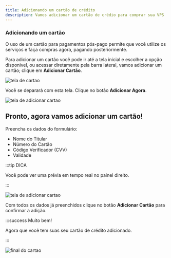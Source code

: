 ```yaml
---
title: Adicionando um cartão de crédito
description: Vamos adicionar um cartão de crédio para comprar sua VPS
---
```


### Adicionando um cartão

O uso de um cartão para pagamentos pós-pago  permite que você utilize os serviços e faça compras agora, pagando posteriormente.
 
Para adicionar um cartão você pode ir até a tela inicial e escolher a opção disponivel, ou acessar diretamente pela barra lateral, vamos adicionar um cartão; clique em **Adicionar Cartão**.



![tela de cartao](../../../static/img/prints/console/cards.webp)

Você se deparará com esta tela. Clique no botão **Adicionar Agora**.

![tela de adicionar cartao](../../../static/img/prints/console/cardss.jpeg)

Pronto, agora vamos adicionar um cartão!
---

Preencha os dados do formulário:
* Nome do Titular
* Número do Cartão
* Código Verificador (CVV)
* Validade

:::tip DICA

Você pode ver uma prévia em tempo real no painel direito.

:::

![tela de adicionar cartao](../../../static/img/prints/console/cardsss.jpeg)

Com todos os dados já preenchidos clique no botão **Adicionar Cartão** para confirmar a adição.

:::success Muito bem!

Agora que você tem suas seu cartão de crédito adicionado.

:::

![final do cartao](../../../static/img/prints/console/cardssss.jpeg)
